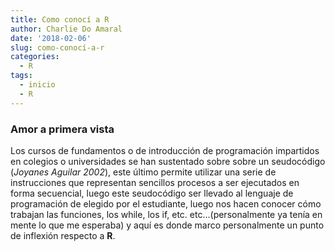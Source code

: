 ```yaml
---
title: Como conocí a R
author: Charlie Do Amaral
date: '2018-02-06'
slug: como-conocí-a-r
categories:
  - R
tags:
  - inicio
  - R
---
```


### Amor a primera vista
Los cursos de fundamentos o de introducción de programación impartidos en colegios o universidades se han sustentado sobre sobre un seudocódigo (_Joyanes Aguilar 2002_), este último permite utilizar una serie de instrucciones que representan sencillos procesos a ser ejecutados en forma secuencial, luego este seudocódigo ser llevado al lenguaje de programación de elegido por el estudiante, luego nos hacen conocer cómo trabajan las funciones, los while, los if, etc. etc...(personalmente ya tenía en mente lo que me esperaba) y aquí es donde marco personalmente un punto de inflexión respecto a **R**.




